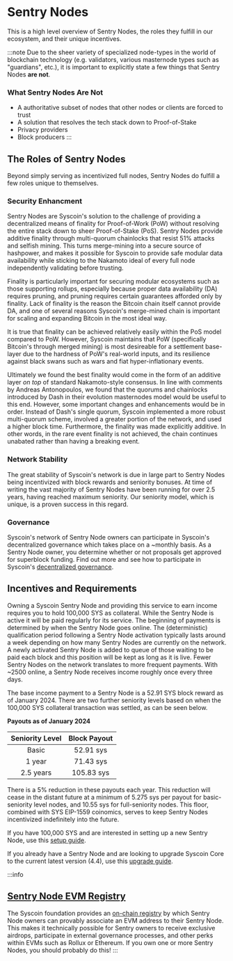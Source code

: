# Sentry Nodes

This is a high level overview of Sentry Nodes, the roles they fulfill in our ecosystem, and their unique incentives.

:::note
Due to the sheer variety of specialized node-types in the world of blockchain technology (e.g. validators, various masternode types such as "guardians", etc.), it is important to explicitly state a few things that Sentry Nodes **are not**.

### What Sentry Nodes Are Not

-  A authoritative subset of nodes that other nodes or clients are forced to trust
-  A solution that resolves the tech stack down to Proof-of-Stake
-  Privacy providers
-  Block producers
:::

## The Roles of Sentry Nodes

Beyond simply serving as incentivized full nodes, Sentry Nodes do fulfill a few roles unique to themselves.

### Security Enhancment

Sentry Nodes are Syscoin's solution to the challenge of providing a decentralized means of finality for Proof-of-Work (PoW) without resolving the entire stack down to sheer Proof-of-Stake (PoS). Sentry Nodes provide additive finality through multi-quorum chainlocks that resist 51% attacks and selfish mining. This turns merge-mining into a secure source of hashpower, and makes it possible for Syscoin to provide safe modular data availability while sticking to the Nakamoto ideal of every full node independently validating before trusting.

Finality is particularly important for securing modular ecosystems such as those supporting rollups, especially because proper data availability (DA) requires pruning, and pruning requires certain guarantees afforded only by finality. Lack of finality is the reason the Bitcoin chain itself cannot provide DA, and one of several reasons Syscoin's merge-mined chain is important for scaling and expanding Bitcoin in the most ideal way.

It is true that finality can be achieved relatively easily within the PoS model compared to PoW. However, Syscoin maintains that PoW (specifically Bitcoin's through merged mining) is most desireable for a settlement base-layer due to the hardness of PoW's real-world inputs, and its resilience against black swans such as wars and fiat hyper-inflationary events.

Ultimately we found the best finality would come in the form of an additive layer *on top* of standard Nakamoto-style consensus. In line with comments by Andreas Antonopoulos, we found that the quorums and chainlocks introduced by Dash in their evolution masternodes model would be useful to this end. However, some important changes and enhancements would be in order. Instead of Dash's single quorum, Syscoin implemented a more robust multi-quorum scheme, involved a greater portion of the network, and used a higher block time. Furthermore, the finality was made explicitly additive. In other words, in the rare event finality is not achieved, the chain continues unabated rather than having a breaking event.

### Network Stability

The great stability of Syscoin's network is due in large part to Sentry Nodes being incentivized with block rewards and seniority bonuses. At time of writing the vast majority of Sentry Nodes have been running for over 2.5 years, having reached maximum seniority. Our seniority model, which is unique, is a proven success in this regard.

### Governance

Syscoin's network of Sentry Node owners can participate in Syscoin's decentralized governance which takes place on a ~monthly basis.  As a Sentry Node owner, you determine whether or not proposals get approved for superblock funding. Find out more and see how to participate in Syscoin's [decentralized governance](/docs/guides/governance).


## Incentives and Requirements

Owning a Syscoin Sentry Node and providing this service to earn income requires you to hold 100,000 SYS as collateral. While the Sentry Node is active it will be paid regularly for its service. The beginning of payments is determined by when the Sentry Node goes online. The (deterministic) qualification period following a Sentry Node activation typically lasts around a week depending on how many Sentry Nodes are currently on the network. A newly activated Sentry Node is added to queue of those waiting to be paid each block and this position will be kept as long as it is live. Fewer Sentry Nodes on the network translates to more frequent payments. With ~2500 online, a Sentry Node receives income roughly once every three days.

The base income payment to a Sentry Node is a 52.91 SYS block reward as of January 2024. There are two further seniority levels based on when the 100,000 SYS collateral transaction was settled, as can be seen below.


**Payouts as of January 2024**


| Seniority Level |   Block Payout   |
| :-------------: | :--------: |
|      Basic      | 52.91 sys  |
|     1 year      | 71.43 sys  |
|    2.5 years    | 105.83 sys |

There is a 5% reduction in these payouts each year. This reduction will cease in the distant future at a minimum of 5.275 sys per payout for basic-seniority level nodes, and 10.55 sys for full-seniority nodes. This floor, combined with SYS EIP-1559 coinomics, serves to keep Sentry Nodes incentivized indefinitely into the future.

If you have 100,000 SYS and are interested in setting up a new Sentry Node, use this [setup guide](/docs/guides/sentrynode_setup).

If you already have a Sentry Node and are looking to upgrade Syscoin Core to the current latest version (4.4), use this [upgrade guide](https://syscoin.medium.com/masternode-mandatory-upgrade-to-syscoin-4-4-56c9421f9ca2). 

:::info
## [Sentry Node EVM Registry](https://registry.syscoin.org)

The Syscoin foundation provides an [on-chain registry](https://registry.syscoin.org) by which Sentry Node owners can provably associate an EVM address to their Sentry Node. This makes it technically possible for Sentry owners to receive exclusive airdrops, participate in external governance processes, and other perks within EVMs such as Rollux or Ethereum. If you own one or more Sentry Nodes, you should probably do this!
:::